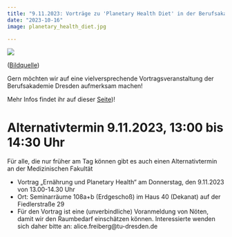 ```yaml
---
title: "9.11.2023: Vorträge zu 'Planetary Health Diet' in der Berufsakademie"
date: "2023-10-16"
image: planetary_health_diet.jpg

---
```


![](planetary_health_diet.jpg)

([Bildquelle](https://commons.wikimedia.org/wiki/File:Food-healthy-vegetables-potatoes_(23958160949).jpg))

Gern möchten wir auf eine vielversprechende Vortragsveranstaltung der Berufsakademie Dresden aufmerksam machen! 

Mehr Infos findet ihr auf dieser [Seite](https://www.ba-dresden.de/die-akademie/veranstaltungen/veranstaltungen-detailseite/vortragsveranstaltung-planetary-health))!



# Alternativtermin 9.11.2023, 13:00 bis 14:30 Uhr
Für alle, die nur früher am Tag können gibt es auch einen Alternativtermin an der Medizinischen Fakultät

* Vortrag „Ernährung und Planetary Health“ am Donnerstag, den 9.11.2023 von 13.00-14.30 Uhr
* Ort: Seminarräume 108a+b (Erdgeschoß) im Haus 40 (Dekanat) auf der Fiedlerstraße 29
* Für den Vortrag ist eine (unverbindliche) Voranmeldung von Nöten, damit wir den Raumbedarf einschätzen können. Interessierte wenden sich daher bitte an: alice.freiberg@tu-dresden.de